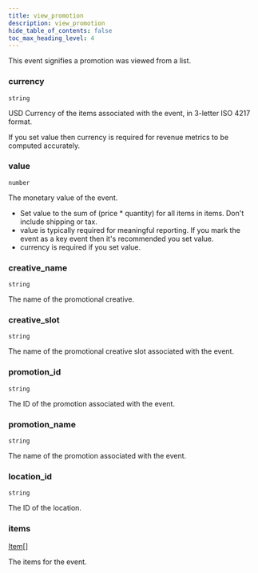 ```yaml
---
title: view_promotion
description: view_promotion
hide_table_of_contents: false
toc_max_heading_level: 4
---
```


<NpmLink name="common" />
This event signifies a promotion was viewed from a list.

### currency

<Property /> `string` <Required required />

USD Currency of the items associated with the event, in 3-letter ISO 4217 format.

If you set value then currency is required for revenue metrics to be computed accurately.

### value

<Property /> `number` <Required required />

The monetary value of the event.

- Set value to the sum of (price \* quantity) for all items in items. Don't include shipping or tax.
- value is typically required for meaningful reporting. If you mark the event as a key event then it's recommended you set value.
- currency is required if you set value.

### creative_name

<Property /> `string`

The name of the promotional creative.

### creative_slot

<Property /> `string`

The name of the promotional creative slot associated with the event.

### promotion_id

<Property /> `string`

The ID of the promotion associated with the event.

### promotion_name

<Property /> `string`

The name of the promotion associated with the event.

### location_id

<Property /> `string`

The ID of the location.

### items

<Property /> [Item](../types/standard-goods-item.mdx)[] <Required required />

The items for the event.
